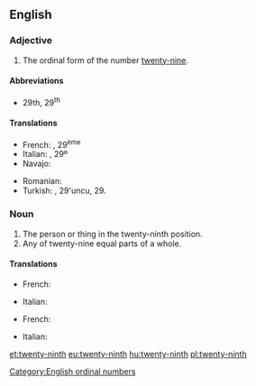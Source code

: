 ==English==

===Adjective===
{{en-adj|-}}

# The ordinal form of the number [[twenty-nine]].

====Abbreviations====
* 29th, 29<sup>th</sup>

====Translations====
{{trans-top|ordinal form of the number twenty-nine}}
* French: {{t+|fr|vingt-neuvième}}, 29<sup>ème</sup>
* Italian: {{t+|it|ventinovesimo}}, 29º
* Navajo: {{t|nv|naadįįnáhástʼéí góneʼ}}
{{trans-mid}}
* Romanian: {{t|ro|douăzeci și nouălea}}
* Turkish: {{t|tr|yirmi dokuzuncu}}, 29'uncu, 29.
{{trans-bottom}}

===Noun===
{{en-noun}}

# The person or thing in the twenty-ninth position.
# Any of twenty-nine equal parts of a whole.

====Translations====
{{trans-top|person or thing in the twenty-ninth position}}
* French: {{t+|fr|vingt-neuvième|m|f}}
{{trans-mid}}
* Italian: {{t+|it|ventinovesimo|m}}
{{trans-bottom}}

{{trans-top|one of twenty-nine equal parts of a whole}}
* French: {{t+|fr|vingt-neuvième|m}}
{{trans-mid}}
* Italian: {{t+|it|ventinovesimo|m}}
{{trans-bottom}}

[[Category:English ordinal numbers]]

[[et:twenty-ninth]]
[[eu:twenty-ninth]]
[[hu:twenty-ninth]]
[[pl:twenty-ninth]]